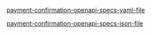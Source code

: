 
[payment-confirmation-openapi-specs-yaml-file](/openapi/payment-confirmations.yaml)

[payment-confirmation-openapi-specs-json-file](/openapi/payment-confirmations.json)

<SwaggerUI url="../../openapi/payment-confirmations.json" />

